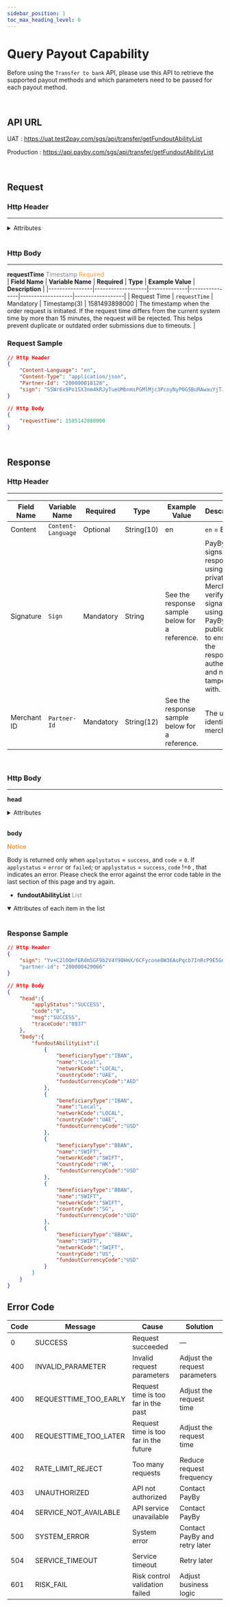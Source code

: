 ```yaml
---
sidebar_position: 1
toc_max_heading_level: 6
---
```



# Query Payout Capability

Before using the `Transfer to bank` API, please use this API to retrieve the supported payout methods and which parameters need to be passed for each payout method.

<br/>

## API URL

UAT : https://uat.test2pay.com/sgs/api/transfer/getFundoutAbilityList

Production : https://api.payby.com/sgs/api/transfer/getFundoutAbilityList

<br/>

## Request

### Http Header

---


<details>
  <summary>Attributes</summary>

  <RequestHeader/>
</details>

<br/>

### Http Body

---

**requestTime** <font color = ' #7d8793'>Timestamp</font> <font color = '#f19938'>Required</font>
<br>
| **Field Name** | **Variable Name** | **Required** | **Type**       | **Example Value** | **Description** |
|----------------|-------------------|--------------|----------------|-------------------|------------------|
| Request Time   | `requestTime`     | Mandatory    | Timestamp(3)   | 1581493898000     | The timestamp when the order request is initiated. If the request time differs from the current system time by more than 15 minutes, the request will be rejected. This helps prevent duplicate or outdated order submissions due to timeouts. |

### Request Sample

```json
// Http Header
{
    "Content-Language": "en",
    "Content-Type": "application/json",
    "Partner-Id": "200000018128",
    "sign": "S5Wr6x9Po1SX3nm4kRJyTueUMbnmsPGMlMjc3PcoyNyP0G5BuRAwauYjTJLeto6Bu1+893zCGmj201mjrvcXP4v/uMzQxRav5PBMp9VuQ+3dOFGclQAwr8cFAKuBDHhGAAkw1iVpdC8ZZLGl/jRUv3PCiZh6VyOLnrK7ZIevB/TetQSzCmN1xDIQo8mpDYz7YY/jSzYBnD17ePvkr4qQOWNUh7FF2nd29lo9KOQl5tJVoqT/D+PVSlZeuGr+wxBYCAyGqbVXXSAGcwF1egF6ISLJ29jpHcX/LACXxF/uf5cdzbudwPB2X0wtRw9WnowY3RUq34sidoF4DIShXVFHAg=="
}

// Http Body
{
    "requestTime": 1585142880000
}
```

<br/>

## Response

### Http Header

---


| **Field Name**     | **Variable Name**   | **Required** | **Type**     | **Example Value** | **Description**     |
|--------------------|---------------------|--------------|--------------|-------------------|----------------------|
| Content   | `Content-Language`  | Optional     | String(10)   | en                | `en` = English       |
| Signature          | `Sign`              | Mandatory     | String       |        See the response sample below for a reference.           | PayBy signs each response using its private key. Merchants verify the signature using PayBy’s public key to ensure the response is authentic and not tampered with.  |
| Merchant ID        | `Partner-Id`        | Mandatory    | String(12)   |       See the response sample below for a reference.             | The unique identifier of merchant.   |


<br/>

### Http Body

---

**head**

<details>
  <summary>Attributes</summary>
  <ResponseHead />
</details>
<br/>

**body**

**<font color = '#f19938'>Notice</font>**

Body is returned only when `applystatus` = `success`, and `code` = `0`.
If `applystatus` = `error` or `failed`; or `applystatus` = `success`, `code` !=`0` , that indicates an error. Please check the error against the error code table in the last section of this page and try again.

- **fundoutAbilityList** <font color = ' #7d8793'>List</font>

  
<details open={true}>
  <summary>Attributes of each item in the list</summary>
  <FundoutAbilityList />
</details>

<br/>

### Response Sample

```json
// Http Header
{
    "sign": "Yv+C2lOQmfERdm5GF9b2V4Y98HmX/6CFyconeOW36AoPqcb7InRcP9E5GnvJLfMoCScuNP4FBdJ5tJpL0A7yPHUMfxARi05jFRSMG97JJazDbWTbRkNM1ZupmTubhUvxvRCgvJp1k0c5yrHph+F+++W5eYho92xnkNgd62BS27i0iDRGzGSmsaPpK7MFcdlvnbbnmDZZJ0LH6RhYiJLYKl+znllQx3jNfCRjV28o22FZ35Q43mZTsS4uAZWbZ/KfaqWoV3sN62Cjj8DSg3mD6GCGWSVbxLq58DUxAq+6GwJ7Gj0Dc9nMXP3gnFW7dodQ9AjL2iHnH6Zh1Pw2D5/ung=="
    "partner-id": "200000429066"
}

// Http Body
{
    "head":{
        "applyStatus":"SUCCESS",
        "code":"0",
        "msg":"SUCCESS",
        "traceCode":"0837"
    },
    "body":{
        "fundoutAbilityList":[
            {
                "beneficiaryType":"IBAN",
                "name":"Local",
                "networkCode":"LOCAL",
                "countryCode":"UAE",
                "fundoutCurrencyCode":"AED"
            },
            {
                "beneficiaryType":"IBAN",
                "name":"Local",
                "networkCode":"LOCAL",
                "countryCode":"UAE",
                "fundoutCurrencyCode":"USD"
            },
            {
                "beneficiaryType":"BBAN",
                "name":"SWIFT",
                "networkCode":"SWIFT",
                "countryCode":"HK",
                "fundoutCurrencyCode":"USD"
            },
            {
                "beneficiaryType":"BBAN",
                "name":"SWIFT",
                "networkCode":"SWIFT",
                "countryCode":"SG",
                "fundoutCurrencyCode":"USD"
            },
            {
                "beneficiaryType":"BBAN",
                "name":"SWIFT",
                "networkCode":"SWIFT",
                "countryCode":"US",
                "fundoutCurrencyCode":"USD"
            }
        ]
    }
}
```
## Error Code


| **Code** | **Message**             | **Cause**                                 | **Solution**                  |
|----------|-------------------------|-------------------------------------------|-------------------------------|
| 0        | SUCCESS                 | Request succeeded                         | —                             |
| 400      | INVALID_PARAMETER       | Invalid request parameters                | Adjust the request parameters |
| 400      | REQUESTTIME_TOO_EARLY  | Request time is too far in the past       | Adjust the request time       |
| 400      | REQUESTTIME_TOO_LATER  | Request time is too far in the future     | Adjust the request time       |
| 402      | RATE_LIMIT_REJECT      | Too many requests                         | Reduce request frequency      |
| 403      | UNAUTHORIZED            | API not authorized                        | Contact PayBy                 |
| 404      | SERVICE_NOT_AVAILABLE  | API service unavailable                   | Contact PayBy                 |
| 500      | SYSTEM_ERROR            | System error                              | Contact PayBy and retry later |
| 504      | SERVICE_TIMEOUT         | Service timeout                           | Retry later                   |
| 601      | RISK_FAIL               | Risk control validation failed            | Adjust business logic         |
